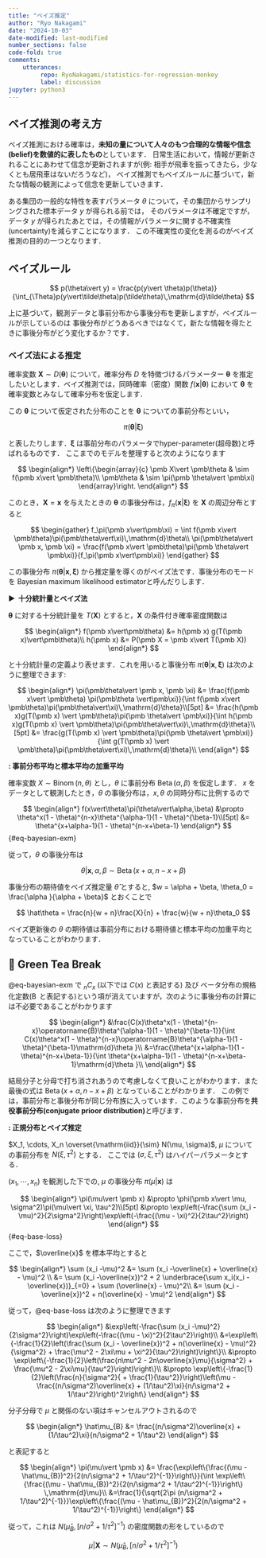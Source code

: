 ```yaml
---
title: "ベイズ推定"
author: "Ryo Nakagami"
date: "2024-10-03"
date-modified: last-modified
number_sections: false
code-fold: true
comments:
    utterances:
         repo: RyoNakagami/statistics-for-regression-monkey
         label: discussion
jupyter: python3
---
```


## ベイズ推測の考え方

ベイズ推測における確率は，**未知の量について人々のもつ合理的な情報や信念(belief)を数値的に表したもの**としています．
日常生活において，情報が更新されることにあわせて信念が更新されますが(例: 相手が飛車を振ってきたら，少なくとも居飛車はないだろうなど)，
ベイズ推測でもベイズルールに基づいて，新たな情報の観測によって信念を更新していきます．

ある集団の一般的な特性を表すパラメータ $\theta$ について，その集団からサンプリングされた標本データ $y$ が得られる前では，
そのパラメータは不確定ですが，データ $y$ が得られたあとでは，その情報がパラメータに関する不確実性(uncertainty)を減らすことになります．
この不確実性の変化を測るのがベイズ推測の目的の一つとなります．

::: {.callout-note}
# ベイズルール

$$
p(\theta\vert y)
    = \frac{p(y\vert \theta)p(\theta)}{\int_{\Theta}p(y\vert\tilde\theta)p(\tilde\theta)\,\mathrm{d}\tilde\theta}
$$

上に基づいて，観測データと事前分布から事後分布を更新しますが，ベイズルールが示しているのは
事後分布がどうあるべきではなくて，新たな情報を得たときに事後分布がどう変化するか？です．

:::

### ベイズ法による推定

確率変数 $\pmb X \sim D(\pmb\theta)$ について，確率分布 $D$ を特徴づけるパラメーター $\pmb\theta$
を推定したいとします．ベイズ推測では，同時確率（密度）関数 $f(\pmb x\vert \pmb \theta)$ において
$\pmb \theta$ を確率変数とみなして確率分布を仮定します．

この $\pmb \theta$ について仮定された分布のことを $\pmb \theta$ についての事前分布といい，

$$
\pi(\pmb \theta\vert \pmb\xi)
$$

と表したりします．$\pmb\xi$ は事前分布のパラメータでhyper-parameter(超母数)と呼ばれるものです．
ここまでのモデルを整理すると次のようになります

$$
\begin{align*}
\left\{\begin{array}{c}
\pmb X\vert \pmb\theta & \sim f(\pmb x\vert \pmb\theta)\\
\pmb\theta & \sim \pi(\pmb \theta\vert \pmb\xi)
\end{array}\right.
\end{align*}
$$

このとき，$\pmb X = \pmb x$ を与えたときの $\pmb\theta$ の事後分布は，$f_\pi(\pmb x\vert\pmb\xi)$ を
$\pmb X$ の周辺分布とすると

$$
\begin{gather}
f_\pi(\pmb x\vert\pmb\xi) = \int f(\pmb x\vert \pmb\theta)\pi(\pmb\theta\vert\xi)\,\mathrm{d}\theta\\
\pi(\pmb\theta\vert \pmb x, \pmb \xi) = \frac{f(\pmb x\vert \pmb\theta)\pi(\pmb \theta\vert \pmb\xi)}{f_\pi(\pmb x\vert\pmb\xi)}
\end{gather}
$$

この事後分布 $\pi(\pmb\theta\vert \pmb x, \pmb \xi)$ から推定量を導くのがベイズ法です．事後分布のモードを
Bayesian maximum likelihood estimatorと呼んだりします．

<strong > &#9654;&nbsp; 十分統計量とベイズ法</strong>

$\pmb\theta$ に対する十分統計量を $T(\pmb X)$ とすると，$\pmb X$ の条件付き確率密度関数は

$$
\begin{align*}
f(\pmb x\vert\pmb\theta) &= h(\pmb x) g(T(\pmb x)\vert\pmb\theta)\\
h(\pmb x) &= P(\pmb X = \pmb x\vert T(\pmb X))
\end{align*}
$$

と十分統計量の定義より表せます．これを用いると事後分布 $\pi(\pmb\theta\vert \pmb x, \pmb \xi)$ は次のように整理できます:

$$
\begin{align*}
\pi(\pmb\theta\vert \pmb x, \pmb \xi)
    &= \frac{f(\pmb x\vert \pmb\theta) \pi(\pmb\theta \vert\pmb\xi)}{\int f(\pmb x\vert \pmb\theta)\pi(\pmb\theta\vert\xi)\,\mathrm{d}\theta}\\[5pt]
    &= \frac{h(\pmb x)g(T(\pmb x) \vert \pmb\theta)\pi(\pmb \theta\vert \pmb\xi)}{\int h(\pmb x)g(T(\pmb x) \vert \pmb\theta)\pi(\pmb\theta\vert\xi)\,\mathrm{d}\theta}\\[5pt]
    &= \frac{g(T(\pmb x) \vert \pmb\theta)\pi(\pmb \theta\vert \pmb\xi)}{\int g(T(\pmb x) \vert \pmb\theta)\pi(\pmb\theta\vert\xi)\,\mathrm{d}\theta}\\
\end{align*}
$$

::: {#exm- .custom_problem }
**: 事前分布平均と標本平均の加重平均**
<br>

確率変数 $X\sim\operatorname{Binom}(n, \theta)$ とし，$\theta$ に事前分布 $\operatorname{Beta}(\alpha, \beta)$ を仮定します．
$x$ をデータとして観測したとき，$\theta$ の事後分布は，$x, \theta$ の同時分布に比例するので

$$
\begin{align*}
f(x\vert\theta)\pi(\theta\vert\alpha,\beta)
    &\propto \theta^x(1 - \theta)^{n-x}\theta^{\alpha-1}(1 - \theta)^{\beta-1}\\[5pt]
    &= \theta^{x+\alpha-1}(1 - \theta)^{n-x+\beta-1}
\end{align*}
$${#eq-bayesian-exm} 

従って，$\theta$ の事後分布は

$$
\theta\vert\pmb x, \alpha,\beta \sim \operatorname{Beta}(x+\alpha, n-x+\beta)
$$

事後分布の期待値をベイズ推定量 $\hat\theta$ とすると, $w = \alpha + \beta, \theta_0 = \frac{\alpha }{\alpha + \beta}$ とおくことで

$$
\hat\theta = \frac{n}{w + n}\frac{X}{n} + \frac{w}{w + n}\theta_0
$$

ベイズ更新後の $\theta$ の期待値は事前分布における期待値と標本平均の加重平均となっていることがわかります．

::: {.nte- .callout-tip icon="false"}
# 🍵 Green Tea Break

@eq-bayesian-exm で ${}_nC_{x}$ (以下では $C(x)$ と表記する) 及び ベータ分布の規格化定数($\operatorname{B}$ と表記する)という項が消えていますが，次のように事後分布の計算には不必要であることがわかります

$$
\begin{align*}
&\frac{C(x)\theta^x(1 - \theta)^{n-x}\operatorname{B}\theta^{\alpha-1}(1 - \theta)^{\beta-1}}{\int C(x)\theta^x(1 - \theta)^{n-x}\operatorname{B}\theta^{\alpha-1}(1 - \theta)^{\beta-1}\mathrm{d}\theta }\\
&=\frac{\theta^{x+\alpha-1}(1 - \theta)^{n-x+\beta-1}}{\int \theta^{x+\alpha-1}(1 - \theta)^{n-x+\beta-1}\mathrm{d}\theta }\\
\end{align*}
$$

結局分子と分母で打ち消されあうので考慮しなくて良いことがわかります．また最後の式は $\operatorname{Beta}(x+\alpha, n-x+\beta)$ となっていることがわかります．
この例では，事前分布と事後分布が同じ分布族に入っています．このような事前分布を**共役事前分布(conjugate prioor distribution)**と呼びます．


:::
:::

::: {#exm- .custom_problem }
**: 正規分布とベイズ推定**
<br>

$X_1, \cdots, X_n \overset{\mathrm{iid}}{\sim} N(\mu, \sigma)$, $\mu$ についての事前分布を $N(\xi, \tau^2)$ とする．
ここでは $(\sigma, \xi, \tau^2)$ はハイパーパラメータとする．

$(x_1, \cdots, x_n)$ を観測した下での, $\mu$ の事後分布 $\pi(\mu\vert \pmb x)$ は

$$
\begin{align*}
\pi(\mu\vert \pmb x)
    &\propto \phi(\pmb x\vert \mu, \sigma^2)\pi(\mu\vert \xi, \tau^2)\\[5pt]
    &\propto \exp\left(-\frac{\sum (x_i -\mu)^2}{2\sigma^2}\right)\exp\left(-\frac{(\mu - \xi)^2}{2\tau^2}\right)
\end{align*}
$${#eq-base-loss}

ここで，$\overline{x}$ を標本平均とすると

$$
\begin{align*}
\sum (x_i -\mu)^2 
    &= \sum (x_i -\overline{x} + \overline{x} - \mu)^2 \\
    &= \sum (x_i -\overline{x})^2 + 2 \underbrace{\sum x_i(x_i -\overline{x})}_{=0} + \sum (\overline{x} - \mu)^2\\
    &= \sum (x_i -\overline{x})^2 + n(\overline{x} - \mu)^2
\end{align*}
$$

従って，@eq-base-loss は次のように整理できます

$$
\begin{align*}
&\exp\left(-\frac{\sum (x_i -\mu)^2}{2\sigma^2}\right)\exp\left(-\frac{(\mu - \xi)^2}{2\tau^2}\right)\\
&=\exp\left\{-\frac{1}{2}\left(\frac{\sum (x_i - \overline{x})^2 + n(\overline{x} - \mu)^2}{\sigma^2} + \frac{\mu^2 - 2\xi\mu + \xi^2}{\tau^2}\right)\right\}\\
&\propto \exp\left\{-\frac{1}{2}\left(\frac{n\mu^2 - 2n\overline{x}\mu}{\sigma^2} + \frac{\mu^2 - 2\xi\mu}{\tau^2}\right)\right\}\\
&\propto \exp\left\{-\frac{1}{2}\left(\frac{n}{\sigma^2}{ + \frac{1}{\tau^2}}\right)\left(\mu - \frac{(n/\sigma^2)\overline{x} + (1/\tau^2)\xi}{n/\sigma^2 + 1/\tau^2}\right)^2\right\}
\end{align*}
$$

分子分母で $\mu$ と関係のない項はキャンセルアウトされるので

$$
\begin{align*}
\hat\mu_{B} &= \frac{(n/\sigma^2)\overline{x} + (1/\tau^2)\xi}{n/\sigma^2 + 1/\tau^2}
\end{align*}
$$

と表記すると

$$
\begin{align*}
\pi(\mu\vert \pmb x)
    &= \frac{\exp\left\{\frac{(\mu - \hat\mu_{B})^2}{2(n/\sigma^2 + 1/\tau^2)^{-1}}\right\}}{\int \exp\left\{\frac{(\mu - \hat\mu_{B})^2}{2(n/\sigma^2 + 1/\tau^2)^{-1}}\right\} \,\mathrm{d}\mu}\\
    &=\frac{1}{\sqrt{2\pi (n/\sigma^2 + 1/\tau^2)^{-1}}}\exp\left\{\frac{(\mu - \hat\mu_{B})^2}{2(n/\sigma^2 + 1/\tau^2)^{-1}}\right\}
\end{align*}
$$

従って，これは $N(\hat\mu_{B}, [n/\sigma^2 + 1/\tau^2]^{-1})$ の密度関数の形をしているので

$$
\mu\vert\pmb{X} \sim N(\hat\mu_{B}, [n/\sigma^2 + 1/\tau^2]^{-1})
$$

$$\tag*{\(\blacksquare\)}$$

:::
